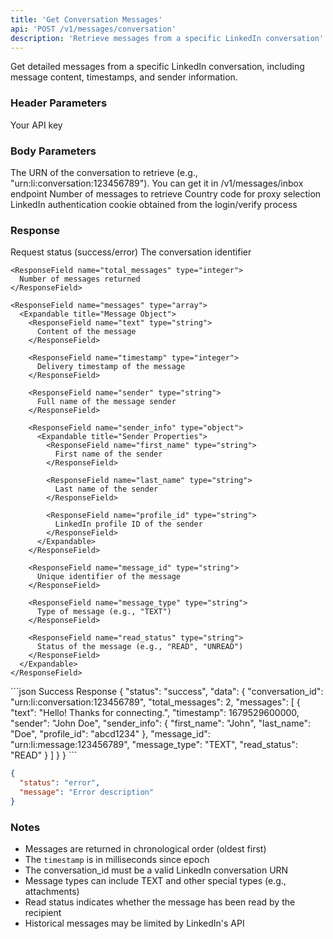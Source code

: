 ```yaml
---
title: 'Get Conversation Messages'
api: 'POST /v1/messages/conversation'
description: 'Retrieve messages from a specific LinkedIn conversation'
---
```


Get detailed messages from a specific LinkedIn conversation, including message content, timestamps, and sender information.

### Header Parameters

<ParamField header="x-api-key" type="string" required>
  Your API key
</ParamField>

### Body Parameters

<ParamField body="conversation_id" type="string" required>
  The URN of the conversation to retrieve (e.g., "urn:li:conversation:123456789").
  You can get it in /v1/messages/inbox endpoint
</ParamField>

<ParamField body="message_count" type="integer" default="10">
  Number of messages to retrieve
</ParamField>
<ParamField body="country" type="string" default="FR">
  Country code for proxy selection
</ParamField>
<ParamField body="login_cookie" type="string" required>
  LinkedIn authentication cookie obtained from the login/verify process
</ParamField>

### Response

<ResponseField name="status" type="string">
  Request status (success/error)
</ResponseField>

<ResponseField name="data" type="object">
  <Expandable title="Properties">
    <ResponseField name="conversation_id" type="string">
      The conversation identifier
    </ResponseField>

    <ResponseField name="total_messages" type="integer">
      Number of messages returned
    </ResponseField>

    <ResponseField name="messages" type="array">
      <Expandable title="Message Object">
        <ResponseField name="text" type="string">
          Content of the message
        </ResponseField>

        <ResponseField name="timestamp" type="integer">
          Delivery timestamp of the message
        </ResponseField>

        <ResponseField name="sender" type="string">
          Full name of the message sender
        </ResponseField>

        <ResponseField name="sender_info" type="object">
          <Expandable title="Sender Properties">
            <ResponseField name="first_name" type="string">
              First name of the sender
            </ResponseField>
            
            <ResponseField name="last_name" type="string">
              Last name of the sender
            </ResponseField>
            
            <ResponseField name="profile_id" type="string">
              LinkedIn profile ID of the sender
            </ResponseField>
          </Expandable>
        </ResponseField>

        <ResponseField name="message_id" type="string">
          Unique identifier of the message
        </ResponseField>

        <ResponseField name="message_type" type="string">
          Type of message (e.g., "TEXT")
        </ResponseField>

        <ResponseField name="read_status" type="string">
          Status of the message (e.g., "READ", "UNREAD")
        </ResponseField>
      </Expandable>
    </ResponseField>
  </Expandable>
</ResponseField>

<ResponseExample>
```json Success Response
{
  "status": "success",
  "data": {
    "conversation_id": "urn:li:conversation:123456789",
    "total_messages": 2,
    "messages": [
      {
        "text": "Hello! Thanks for connecting.",
        "timestamp": 1679529600000,
        "sender": "John Doe",
        "sender_info": {
          "first_name": "John",
          "last_name": "Doe",
          "profile_id": "abcd1234"
        },
        "message_id": "urn:li:message:123456789",
        "message_type": "TEXT",
        "read_status": "READ"
      }
    ]
  }
}
```

```json Error Response
{
  "status": "error",
  "message": "Error description"
}
```
</ResponseExample>

### Notes
- Messages are returned in chronological order (oldest first)
- The `timestamp` is in milliseconds since epoch
- The conversation_id must be a valid LinkedIn conversation URN
- Message types can include TEXT and other special types (e.g., attachments)
- Read status indicates whether the message has been read by the recipient
- Historical messages may be limited by LinkedIn's API